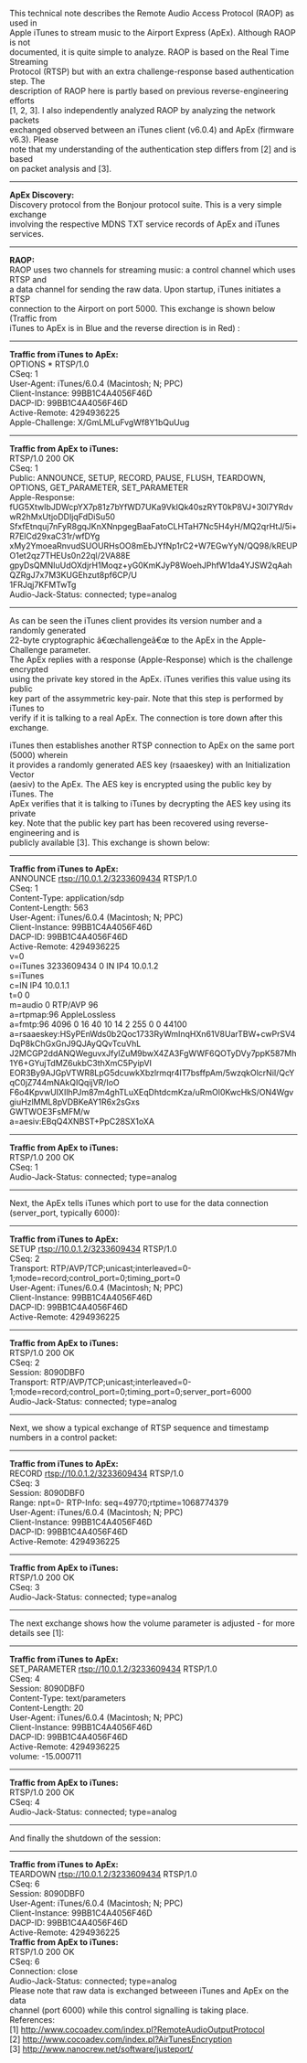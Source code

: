 This technical note describes the Remote Audio Access Protocol (RAOP) as used in<br> 
Apple iTunes to stream music to the Airport Express (ApEx). Although RAOP is not<br> 
documented, it is quite simple to analyze. RAOP is based on the Real Time Streaming<br> 
Protocol (RTSP) but with an extra challenge-response based authentication step. The<br> 
description of RAOP here is partly based on previous reverse-engineering efforts<br> 
[1, 2, 3]. I also independently analyzed RAOP by analyzing the network packets<br> 
exchanged observed between an iTunes client (v6.0.4) and ApEx (firmware v6.3). Please<br> 
note that my understanding of the authentication step differs from [2] and is based<br> 
on packet analysis and [3].

----

<b>ApEx Discovery:</b><br> 
Discovery protocol from the Bonjour protocol suite. This is a very simple exchange<br> 
involving the respective MDNS TXT service records of ApEx and iTunes services.

----

<b>RAOP:</b><br> 
RAOP uses two channels for streaming music: a control channel which uses RTSP and<br> 
a data channel for sending the raw data. Upon startup, iTunes initiates a RTSP<br> 
connection to the Airport on port 5000. This exchange is shown below (Traffic from<br> 
iTunes to ApEx is in Blue and the reverse direction is in Red) :

----

'''Traffic from iTunes to ApEx:'''<br> 
OPTIONS * RTSP/1.0<br> 
CSeq: 1<br> 
User-Agent: iTunes/6.0.4 (Macintosh; N; PPC)<br> 
Client-Instance: 99BB1C4A4056F46D<br> 
DACP-ID: 99BB1C4A4056F46D<br> 
Active-Remote: 4294936225<br> 
Apple-Challenge: X/GmLMLuFvgWf8Y1bQuUug<br> 

----

'''Traffic from ApEx to iTunes:'''<br> 
RTSP/1.0 200 OK<br> 
CSeq: 1<br> 
Public: ANNOUNCE, SETUP, RECORD, PAUSE, FLUSH, TEARDOWN, OPTIONS, GET_PARAMETER, SET_PARAMETER<br> 

Apple-Response:<br> 
fUG5XtwIbJDWcpYX7p81z7bYfWD7UKa9VkIQk40szRYT0kP8VJ+30l7YRdvwR2hMxUtjoDDIjqFdDiSu50<br>
SfxfEtnquj7nFyR8gqJKnXNnpgegBaaFatoCLHTaH7Nc5H4yH/MQ2qrHtJ/5i+R7ElCd29xaC31r/wfDYg<br>
xMy2YmoeaRnvudSUOURHsOO8mEbJYfNp1rC2+W7EGwYyN/QQ98/kREUPO1et2qz7THEUs0n22ql/2VA88E<br>
gpyDsQMNIuUdOXdjrH1Moqz+yG0KmKJyP8WoehJPhfW1da4YJSW2qAahQZRgJ7x7M3KUGEhzut8pf6CP/U<br>
1FRJqj7KFMTwTg<br> 
Audio-Jack-Status: connected; type=analog<br> 

----

As can be seen the iTunes client provides its version number and a randomly generated<br>
 22-byte cryptographic â€œchallengeâ€œ to the ApEx in the Apple-Challenge parameter.<br>
The ApEx replies with a response (Apple-Response) which is the challenge encrypted <br>
using the private key stored in the ApEx. iTunes verifies this value using its public <br>
key part of the assymmetric key-pair. Note that this step is performed by iTunes to <br>
verify if it is talking to a real ApEx. The connection is tore down after this exchange.<br>


iTunes then establishes another RTSP connection to ApEx on the same port (5000) wherein<br> 
it provides a randomly generated AES key (rsaaeskey) with an Initialization Vector<br> 
(aesiv) to the ApEx. The AES key is encrypted using the public key by iTunes. The<br> 
ApEx verifies that it is talking to iTunes by decrypting the AES key using its private<br> 
key. Note that the public key part has been recovered using reverse-engineering and is<br> 
publicly available [3]. This exchange is shown below:<br> 

----

'''Traffic from iTunes to ApEx:'''<br> 
ANNOUNCE rtsp://10.0.1.2/3233609434 RTSP/1.0<br> 
CSeq: 1<br> 
Content-Type: application/sdp<br> 
Content-Length: 563<br> 
User-Agent: iTunes/6.0.4 (Macintosh; N; PPC)<br> 
Client-Instance: 99BB1C4A4056F46D<br> 
DACP-ID: 99BB1C4A4056F46D<br> 
Active-Remote: 4294936225<br> 

v=0<br> 
o=iTunes 3233609434 0 IN IP4 10.0.1.2<br> 
s=iTunes<br> 
c=IN IP4 10.0.1.1<br> 
t=0 0<br> 
m=audio 0 RTP/AVP 96<br> 
a=rtpmap:96 AppleLossless<br> 
a=fmtp:96 4096 0 16 40 10 14 2 255 0 0 44100<br> 
a=rsaaeskey:HSyPEnWds0b2Qoc1733RyWmInqHXn61V8UarTBW+cwPrSV4DqP8kChGxGnJ9QJAyQQvTcuVhL<br>
J2MCGP2ddANQWeguvxJfyIZuM9bwX4ZA3FgWWF6QOTyDVy7ppK587Mh1Y6+GYujTdMZ6ukbC3thXmC5PyipVI<br>
EOR3By9AJGpVTWR8LpG5dcuwkXbzlrmqr4IT7bsffpAm/5wzqkOlcrNiI/QcYqC0jZ744mNAkQIQqijVR/IoO<br>
F6o4KpvwUIXIlhPJm87m4ghTLuXEqDhtdcmKza/uRmOl0KwcHkS/ON4WgvgiuHzlMML8pVDBKeAY1R6x2sGxs<br>
GWTWOE3FsMFM/w<br> 
a=aesiv:EBqQ4XNBST+PpC28SX1oXA<br> 

----

'''Traffic from ApEx to iTunes:'''<br> 
RTSP/1.0 200 OK<br> 
CSeq: 1<br> 
Audio-Jack-Status: connected; type=analog<br> 

----

Next, the ApEx tells iTunes which port to use for the data connection (server_port, typically 6000):<br> 

----

'''Traffic from iTunes to ApEx:'''<br> 
SETUP rtsp://10.0.1.2/3233609434 RTSP/1.0<br> 
CSeq: 2<br> 
Transport: RTP/AVP/TCP;unicast;interleaved=0-1;mode=record;control_port=0;timing_port=0<br> 
User-Agent: iTunes/6.0.4 (Macintosh; N; PPC)<br> 
Client-Instance: 99BB1C4A4056F46D<br> 
DACP-ID: 99BB1C4A4056F46D<br> 
Active-Remote: 4294936225<br> 

----

'''Traffic from ApEx to iTunes:'''<br> 
RTSP/1.0 200 OK<br> 
CSeq: 2<br> 
Session: 8090DBF0<br> 
Transport: RTP/AVP/TCP;unicast;interleaved=0-1;mode=record;control_port=0;timing_port=0;server_port=6000<br> 
Audio-Jack-Status: connected; type=analog<br> 

----

Next, we show a typical exchange of RTSP sequence and timestamp numbers in a control packet:<br> 

----

'''Traffic from iTunes to ApEx:'''<br> 
RECORD rtsp://10.0.1.2/3233609434 RTSP/1.0<br> 
CSeq: 3<br> 
Session: 8090DBF0<br> 
Range: npt=0-
RTP-Info: seq=49770;rtptime=1068774379<br> 
User-Agent: iTunes/6.0.4 (Macintosh; N; PPC)<br> 
Client-Instance: 99BB1C4A4056F46D<br> 
DACP-ID: 99BB1C4A4056F46D<br> 
Active-Remote: 4294936225<br> 

----

'''Traffic from ApEx to iTunes:'''<br>
RTSP/1.0 200 OK<br> 
CSeq: 3<br> 
Audio-Jack-Status: connected; type=analog<br> 

----

The next exchange shows how the volume parameter is adjusted - for more details see [1]:<br> 

----

'''Traffic from iTunes to ApEx:'''<br> 
SET_PARAMETER rtsp://10.0.1.2/3233609434 RTSP/1.0<br> 
CSeq: 4<br> 
Session: 8090DBF0<br> 
Content-Type: text/parameters<br> 
Content-Length: 20<br> 
User-Agent: iTunes/6.0.4 (Macintosh; N; PPC)<br> 
Client-Instance: 99BB1C4A4056F46D<br> 
DACP-ID: 99BB1C4A4056F46D<br> 
Active-Remote: 4294936225<br> 
volume: -15.000711<br> 

----

'''Traffic from ApEx to iTunes:'''<br>
RTSP/1.0 200 OK<br> 
CSeq: 4<br> 
Audio-Jack-Status: connected; type=analog<br> 

----

And finally the shutdown of the session:<br> 

----

'''Traffic from iTunes to ApEx:'''<br>
TEARDOWN rtsp://10.0.1.2/3233609434 RTSP/1.0<br> 
CSeq: 6<br> 
Session: 8090DBF0<br> 
User-Agent: iTunes/6.0.4 (Macintosh; N; PPC)<br> 
Client-Instance: 99BB1C4A4056F46D<br> 
DACP-ID: 99BB1C4A4056F46D<br> 
Active-Remote: 4294936225<br> 

'''Traffic from ApEx to iTunes:'''<br>
RTSP/1.0 200 OK<br> 
CSeq: 6<br> 
Connection: close<br> 
Audio-Jack-Status: connected; type=analog<br> 

Please note that raw data is exchanged betweeen iTunes and ApEx on the data <br>
channel (port 6000) while this control signalling is taking place. <br> 

References:<br> 
[1] http://www.cocoadev.com/index.pl?RemoteAudioOutputProtocol <br>
[2] http://www.cocoadev.com/index.pl?AirTunesEncryption <br>
[3] http://www.nanocrew.net/software/justeport/<br>